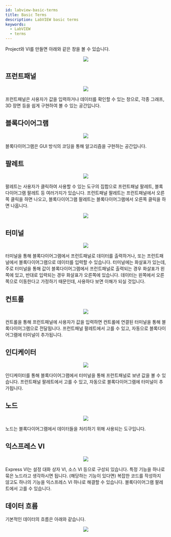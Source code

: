 ```yaml
---
id: labview-basic-terms
title: Basic Terms
description: LabVIEW basic terms
keywords:
  - LabVIEW
  - terms
---
```



Project와 VI를 만들면 아래와 같은 창을 볼 수 있습니다.

<center>
	<img src={useBaseUrl("img/lang/labview/labview-project-windows.png")} />
</center>

## 프런트패널

<center>
	<img src={useBaseUrl("img/lang/labview/labview-front-panel.png")} />
</center>

프런트패널은 사용자가 값을 입력하거나 데이터를 확인할 수 있는 창으로, 각종 그래프, 3D 장면 등을 쉽게 구현하여 볼 수 있는 공간입니다.

## 블록다이어그램

<center>
	<img src={useBaseUrl("img/lang/labview/lbaview-block-diagram.png")} />
</center>

블록다이어그램은 GUI 방식의 코딩을 통해 알고리즘을 구현하는 공간입니다.

## 팔레트

<center>
	<img src={useBaseUrl("img/lang/labview/labview-palette.png")} />
</center>

팔레트는 사용자가 클릭하여 사용할 수 있는 도구의 집합으로 프런트패널 팔레트, 블록다이어그램 팔레트 등 여러가지가 있습니다. 프런트패널 팔레트는 프런트패널에서 오른쪽 클릭을 하면 나오고, 블록다이어그램 팔레트는 블록다이어그램에서 오른쪽 클릭을 하면 나옵니다.

<center>
	<img src={useBaseUrl("img/lang/labview/labview-palette.gif")} />
</center>

## 터미널

<center>
	<img src={useBaseUrl("img/lang/labview/labview-terminal.png")} />
</center>

터미널을 통해 블록다이어그램에서 프런트패널로 데이터를 출력하거나, 또는 프런트패널에서 블록다이어그램으로 데이터를 입력할 수 있습니다. 터미널에는 화살표가 있는데, 주로 터미널을 통해 값이 블록다이어그램에서 프런트패널로 출력되는 경우 화살표가 왼쪽에 있고, 반대로 입력되는 경우 화살표가 오른쪽에 있습니다. 데이터는 왼쪽에서 오른쪽으로 이동한다고 가정하기 때문인데, 사용하다 보면 이해가 되실 것입니다.

## 컨트롤

<center>
	<img src={useBaseUrl("img/lang/labview/labview-control.png")} />
</center>

컨트롤을 통해 프런트패널에 사용자가 값을 입력하면 컨트롤에 연결된 터미널을 통해 블록다이어그램으로 전달됩니다. 프런트패널 팔레트에서 고를 수 있고, 자동으로 블록다이어그램에 터미널이 추가됩니다.

## 인디케이터

<center>
	<img src={useBaseUrl("img/lang/labview/labview-indicator.png")} />
</center>

인디케이터를 통해 블록다이어그램에서 터미널을 통해 프런트패널로 보낸 값을 볼 수 있습니다. 프런트패널 팔레트에서 고를 수 있고, 자동으로 블록다이어그램에 터미널이 추가됩니다.

## 노드

<center>
	<img src={useBaseUrl("img/lang/labview/labview-node.png")} />
</center>

노드는 블록다이어그램에서 데이터들을 처리하기 위해 사용되는 도구입니다.

## 익스프레스 VI

<center>
	<img src={useBaseUrl("img/lang/labview/labview-express-vi.png")} />
</center>

Express VI는 설정 대화 상자 VI, 소스 VI 등으로 구성되 있습니다. 특정 기능을 하나로 묶은 노드라고 생각하시면 됩니다. (해당하는 기능이 있다면) 복잡한 코드를 작성하지 않고도 하나의 기능을 익스프레스 VI 하나로 해결할 수 있습니다. 블록다이어그램 팔레트에서 고를 수 있습니다.

## 데이터 흐름

기본적인 데이터의 흐름은 아래와 같습니다.

<center>
	<img src={useBaseUrl("img/lang/labview/labview-data-flow.png")} />
</center>
